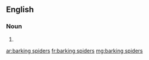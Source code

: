 ==English==

===Noun===
{{head|en|plural}}

# {{plural of|barking spider|lang=en}}

[[ar:barking spiders]]
[[fr:barking spiders]]
[[mg:barking spiders]]